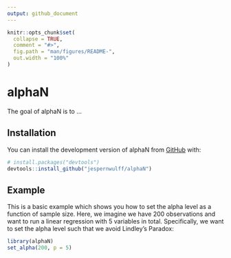 ```yaml
---
output: github_document
---
```


<!-- README.md is generated from README.Rmd. Please edit that file -->

```r
knitr::opts_chunk$set(
  collapse = TRUE,
  comment = "#>",
  fig.path = "man/figures/README-",
  out.width = "100%"
)
```

# alphaN

<!-- badges: start -->
<!-- badges: end -->

The goal of alphaN is to ...

## Installation

You can install the development version of alphaN from [GitHub](https://github.com/) with:

``` r
# install.packages("devtools")
devtools::install_github("jespernwulff/alphaN")
```

## Example

This is a basic example which shows you how to set the alpha level as a function of sample size. Here, we imagine we have 200 observations and want to run a linear regression with 5 variables in total. Specifically, we want to set the alpha level such that we avoid Lindley's Paradox:

```r
library(alphaN)
set_alpha(200, p = 5)
```
